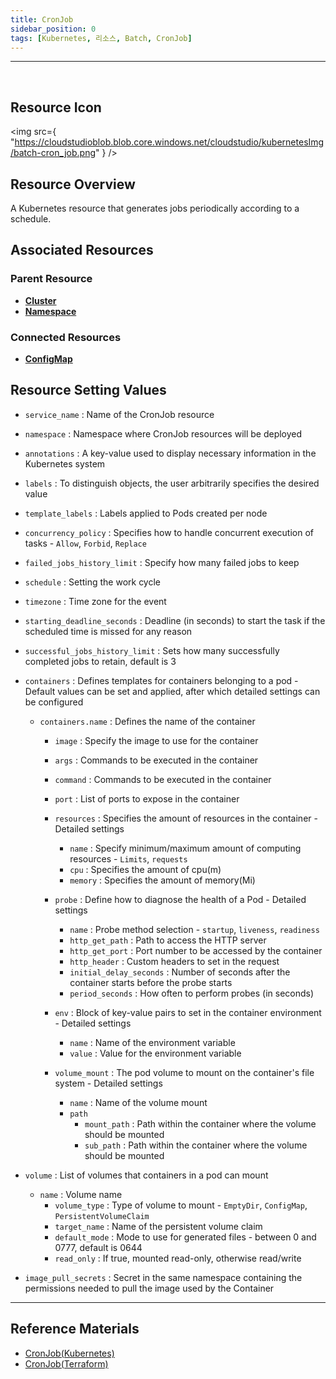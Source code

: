```yaml
---
title: CronJob
sidebar_position: 0
tags: [Kubernetes, 리소스, Batch, CronJob]
---
```



<hr />
<br />


## Resource Icon

<img
    src={
        "https://cloudstudioblob.blob.core.windows.net/cloudstudio/kubernetesImg/batch-cron_job.png"
    }
/>

## Resource Overview

A Kubernetes resource that generates jobs periodically according to a schedule.

## Associated Resources

### Parent Resource

-   [**Cluster**](https://docs.cstudio.app/en/docs/resource/kubernetes/Base/Cluster)
-   [**Namespace**](https://docs.cstudio.app/en/docs/resource/kubernetes/Core/Namespace)

### Connected Resources

-   [**ConfigMap**](https://docs.cstudio.app/en/docs/resource/kubernetes/Core/ConfigMap)


## Resource Setting Values

-   `service_name` : Name of the CronJob resource
-   `namespace` : Namespace where CronJob resources will be deployed
-   `annotations` : A key-value used to display necessary information in the Kubernetes system
-   `labels` : To distinguish objects, the user arbitrarily specifies the desired value
-   `template_labels` : Labels applied to Pods created per node
-   `concurrency_policy` : Specifies how to handle concurrent execution of tasks - `Allow`, `Forbid`, `Replace`
-   `failed_jobs_history_limit` : Specify how many failed jobs to keep
-   `schedule` : Setting the work cycle
-   `timezone` : Time zone for the event
-   `starting_deadline_seconds` : Deadline (in seconds) to start the task if the scheduled time is missed for any reason
-   `successful_jobs_history_limit` : Sets how many successfully completed jobs to retain, default is 3

-   `containers` : Defines templates for containers belonging to a pod - Default values can be set and applied, after which detailed settings can be configured
    -   `containers.name` : Defines the name of the container
        -   `image` : Specify the image to use for the container
        -   `args` : Commands to be executed in the container
        -   `command` : Commands to be executed in the container
        -   `port` : List of ports to expose in the container

        -   `resources` : Specifies the amount of resources in the container - Detailed settings
            -   `name` : Specify minimum/maximum amount of computing resources - `Limits`, `requests`
            -   `cpu` : Specifies the amount of cpu(m)
            -   `memory` : Specifies the amount of memory(Mi)

        -   `probe` : Define how to diagnose the health of a Pod - Detailed settings
            -   `name` : Probe method selection - `startup`, `liveness`, `readiness`
            -   `http_get_path` : Path to access the HTTP server
            -   `http_get_port` : Port number to be accessed by the container
            -   `http_header` : Custom headers to set in the request
            -   `initial_delay_seconds` : Number of seconds after the container starts before the probe starts
            -   `period_seconds` : How often to perform probes (in seconds)

        -   `env` : Block of key-value pairs to set in the container environment - Detailed settings
            -   `name` : Name of the environment variable
            -   `value` : Value for the environment variable

        -   `volume_mount` : The pod volume to mount on the container's file system - Detailed settings
            -   `name` : Name of the volume mount
            -   `path` 
                -   `mount_path` : Path within the container where the volume should be mounted
                -   `sub_path` : Path within the container where the volume should be mounted

-   `volume` : List of volumes that containers in a pod can mount
    -   `name` : Volume name
        -   `volume_type` : Type of volume to mount - `EmptyDir`, `ConfigMap`, `PersistentVolumeClaim`
        -   `target_name` : Name of the persistent volume claim
        -   `default_mode` : Mode to use for generated files - between 0 and 0777, default is 0644
        -   `read_only` : If true, mounted read-only, otherwise read/write

-   `image_pull_secrets` : Secret in the same namespace containing the permissions needed to pull the image used by the Container


---

## Reference Materials

-   [CronJob(Kubernetes)](https://kubernetes.io/docs/concepts/workloads/controllers/cron-jobs/)
-   [CronJob(Terraform)](https://registry.terraform.io/providers/hashicorp/kubernetes/latest/docs/resources/cron_job_v1)
